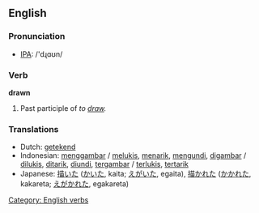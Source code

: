 ==English==

{{rank|bit|Indian|produce|826|drawn|field|street|attempt}}

=== Pronunciation ===
*[[w:IPA|IPA]]: /'dɻɑʊn/

=== Verb ===
'''drawn'''
# Past participle of ''to [[draw]].''

=== Translations ===
*Dutch: [[getekend]]
*Indonesian: [[gambar|menggambar]] / [[lukis|melukis]], [[tarik|menarik]], [[undi|mengundi]], [[gambar|digambar]] / [[lukis|dilukis]], [[tarik|ditarik]], [[undi|diundi]], [[gambar|tergambar]] / [[lukis|terlukis]], [[tarik|tertarik]]
*Japanese: [[描いた]] ([[かいた]], kaita; [[えがいた]], egaita), [[描かれた]] ([[かかれた]], kakareta; [[えがかれた]], egakareta)

[[Category: English verbs]]
